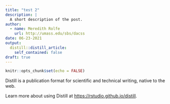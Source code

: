 ```yaml
---
title: "test 2"
description: |
  A short description of the post.
author:
  - name: Meredith Rolfe
    url: http://umass.edu/sbs/dacss
date: 06-23-2021
output:
  distill::distill_article:
    self_contained: false
draft: true
---
```



```r
knitr::opts_chunk$set(echo = FALSE)
```

Distill is a publication format for scientific and technical writing, native to the web.

Learn more about using Distill at <https://rstudio.github.io/distill>.



